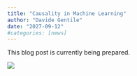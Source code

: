 ```yaml
---
title: "Causality in Machine Learning"
author: "Davide Gentile"
date: "2027-09-12"
#categories: [news]
---
```


This blog post is currently being prepared.

![](thumbnail.jpg)
